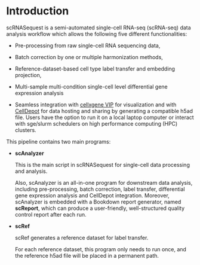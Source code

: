 # Introduction

scRNASequest is a semi-automated single-cell RNA-seq (scRNA-seq) data analysis workflow which allows the following five different functionalities:

- Pre-processing from raw single-cell RNA sequencing data, 

- Batch correction by one or multiple harmonization methods, 

- Reference-dataset-based cell type label transfer and embedding projection, 

- Multi-sample multi-condition single-cell level differential gene expression analysis

- Seamless integration with [cellxgene VIP](https://github.com/interactivereport/cellxgene_VIP){target="_blank"} for visualization and with [CellDepot](https://github.com/interactivereport/CellDepot){target="_blank"} for data hosting and sharing by generating a compatible h5ad file. Users have the option to run it on a local laptop computer or interact with sge/slurm schedulers on high performance computing (HPC) clusters.

This pipeline contains two main programs:

  - **scAnalyzer**
  
    This is the main script in scRNASequest for single-cell data processing and analysis.
    
    Also, scAnalyzer is an all-in-one program for downstream data analysis, including pre-processing, batch correction, label transfer, differential gene expression analysis and CellDepot integration. Moreover, scAnalyzer is embedded with a Bookdown report generator, named **scReport**, which can produce a user-friendly, well-structured quality control report after each run.
    
  - **scRef**
  
    scRef generates a reference dataset for label transfer. 
    
    For each reference dataset, this program only needs to run once, and the reference h5ad file will be placed in a permanent path.

